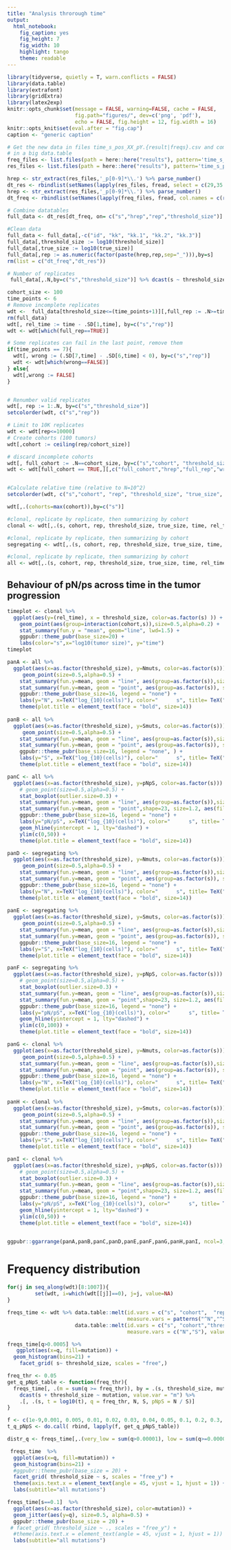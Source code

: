 ```yaml
---
title: "Analysis throrough time"
output:
  html_notebook: 
    fig_caption: yes
    fig_height: 7
    fig_width: 10
    highlight: tango
    theme: readable
---
```

```r
library(tidyverse, quietly = T, warn.conflicts = FALSE)
library(data.table)
library(extrafont)
library(gridExtra)
library(latex2exp)
knitr::opts_chunk$set(message = FALSE, warning=FALSE, cache = FALSE,
                      fig.path="figures/", dev=c('png', 'pdf'),
                      echo = FALSE, fig.height = 12, fig.width = 16)
knitr::opts_knit$set(eval.after = "fig.cap")
caption <- "generic caption"
```

```r
# Get the new data in files time_s_pos_XX_pY.{result|freqs}.csv and combine them
# in a big data.table
freq_files <- list.files(path = here::here("results"), pattern='time_s_pos_.*_p.*freqs',full.names = TRUE)
res_files <- list.files(path = here::here("results"), pattern='time_s_pos_.*_p.*result',full.names = TRUE)

hrep <- str_extract(res_files,'_p[0-9]*\\.') %>% parse_number()
dt_res <- rbindlist(setNames(lapply(res_files, fread, select = c(29,35 ,34, 23, 27), col.names = c("s", "rep","threshold_size","true_size","time") ), hrep), idcol = "hrep")
hrep <- str_extract(res_files,'_p[0-9]*\\.') %>% parse_number()
dt_freq <- rbindlist(setNames(lapply(freq_files, fread, col.names = c(rep("N",500), rep("S",500),"id", "s", rep("kk",4), "threshold_size", "rep")), hrep), idcol = "hrep")

# Combine datatables
full_data <- dt_res[dt_freq, on= c("s","hrep","rep","threshold_size")]

#Clean data
full_data <- full_data[,-c("id", "kk", "kk.1", "kk.2", "kk.3")]
full_data[,threshold_size := log10(threshold_size)]
full_data[,true_size := log10(true_size)]
full_data[,rep := as.numeric(factor(paste(hrep,rep,sep="_"))),by=s]
rm(list = c("dt_freq","dt_res"))
```

```r
# Number of replicates
 full_data[,.N,by=c("s","threshold_size")] %>% dcast(s ~ threshold_size, value.var="N")
```


```r
cohort_size <- 100
time_points <- 6 
# Remove incomplete replicates
wdt <-  full_data[threshold_size<=(time_points+1)][,full_rep := .N>=time_points, by=c("s","rep")]
rm(full_data)
wdt[, rel_time := time - .SD[1,time], by=c("s","rep")]
wdt <- wdt[which(full_rep==TRUE)]

# Some replicates can fail in the last point, remove them
if(time_points == 7){
  wdt[, wrong := (.SD[7,time] - .SD[6,time] < 0), by=c("s","rep")]
  wdt <- wdt[which(wrong==FALSE)]
} else{
  wdt[,wrong := FALSE]
}


# Renumber valid replicates
wdt[, rep := 1:.N, by=c("s","threshold_size")]
setcolorder(wdt, c("s","rep"))

# Limit to 10K replicates
wdt <- wdt[rep<=10000]
# Create cohorts (100 tumors)
wdt[,cohort := ceiling(rep/cohort_size)]

# discard incomplete cohorts
wdt[, full_cohort := .N==cohort_size, by=c("s","cohort", "threshold_size")]
wdt <- wdt[full_cohort == TRUE,][,c("full_cohort","hrep","full_rep","wrong") := NULL]


#Calculate relative time (relative to N=10^2)
setcolorder(wdt, c("s","cohort", "rep", "threshold_size", "true_size", "time", "rel_time"))

```

```r
wdt[,.(cohorts=max(cohort)),by=c("s")] 
```



```r
#clonal, replicate by replicate, then summarizing by cohort
clonal <- wdt[,.(s, cohort, rep, threshold_size, true_size, time, rel_time, Nmuts= apply(wdt[,which(grepl("^N.*$", colnames(wdt))), with=FALSE], 1, function(X){sum(X==1)}), Smuts= apply(wdt[,which(grepl("^S.*$", colnames(wdt))), with=FALSE], 1, function(X){sum(X==1)}))][, .(true_size=mean(true_size), rel_time=mean(rel_time, na.rm = T), Nmuts = mean(Nmuts), Smuts = mean(Smuts)), by = c("s","cohort","threshold_size")][,pNpS := Nmuts/Smuts]

```

```r
#clonal, replicate by replicate, then summarizing by cohort
segregating <- wdt[,.(s, cohort, rep, threshold_size, true_size, time, rel_time, Nmuts= apply(wdt[,which(grepl("^N.*$", colnames(wdt))), with=FALSE], 1, function(X){sum(X>=0.05)}), Smuts= apply(wdt[,which(grepl("^S.*$", colnames(wdt))), with=FALSE], 1, function(X){sum(X>=0.05)}))][, .(true_size=mean(true_size), rel_time=mean(rel_time, na.rm = T), Nmuts = mean(Nmuts), Smuts = mean(Smuts)), by = c("s","cohort","threshold_size")][,pNpS := Nmuts/Smuts]

```

```r
#clonal, replicate by replicate, then summarizing by cohort
all <- wdt[,.(s, cohort, rep, threshold_size, true_size, time, rel_time, Nmuts= apply(wdt[,which(grepl("^N.*$", colnames(wdt))), with=FALSE], 1, function(X){sum(X>0)}), Smuts= apply(wdt[,which(grepl("^S.*$", colnames(wdt))), with=FALSE], 1, function(X){sum(X>0)}))][, .(true_size=mean(true_size), rel_time=mean(rel_time, na.rm = T), Nmuts = mean(Nmuts), Smuts = mean(Smuts)), by = c("s","cohort","threshold_size")][,pNpS := Nmuts/Smuts]

```


## Behaviour of pN/ps across time in the tumor progression

```r
timeplot <- clonal %>%
  ggplot(aes(y=(rel_time), x = threshold_size, color=as.factor(s) )) +
    geom_point(aes(group=interaction(cohort,s)),size=0.5,alpha=0.2) +
    stat_summary(fun.y = "mean", geom="line", lwd=1.5) +
    ggpubr::theme_pubr(base_size=20) +
    labs(color="s",x="log10(tumor size)", y="time")
timeplot
```



```r
panA <- all %>%
  ggplot(aes(x=as.factor(threshold_size), y=Nmuts, color=as.factor(s))) + 
     geom_point(size=0.5,alpha=0.5) +
    stat_summary(fun.y=mean, geom = "line", aes(group=as.factor(s)),size=0.8) +
    stat_summary(fun.y=mean, geom = "point", aes(group=as.factor(s)), size=1) +
    ggpubr::theme_pubr(base_size=16, legend = "none") +
    labs(y="N", x=TeX("log_{10}(cells)"), color="      s", title= TeX("\\textbf{A.} $N_{\\lbrack 0,1\\rbrack}$")) +
    theme(plot.title = element_text(face = "bold", size=14))
  
panB <- all %>%
  ggplot(aes(x=as.factor(threshold_size), y=Smuts, color=as.factor(s))) + 
     geom_point(size=0.5,alpha=0.5) +
    stat_summary(fun.y=mean, geom = "line", aes(group=as.factor(s)),size=0.8) +
    stat_summary(fun.y=mean, geom = "point", aes(group=as.factor(s)), size=1) +
    ggpubr::theme_pubr(base_size=16, legend = "none", ) +
    labs(y="S", x=TeX("log_{10}(cells)"), color="      s", title= TeX("\\textbf{B.} $S_{\\lbrack 0,1\\rbrack}$"))  +
    theme(plot.title = element_text(face = "bold", size=14))

panC <- all %>%
  ggplot(aes(x=as.factor(threshold_size), y=pNpS, color=as.factor(s))) + 
    # geom_point(size=0.5,alpha=0.5) +
    stat_boxplot(outlier.size=0.3) +
    stat_summary(fun.y=mean, geom = "line", aes(group=as.factor(s)),size=0.8, alpha=0.7, position = position_dodge(width=0.75),show.legend = F, alpha=0.5) +
    stat_summary(fun.y=mean, geom = "point",shape=23, size=1.2, aes(fill=as.factor(s)), color="black", position = position_dodge(width=0.75),show.legend = F, alpha=0.5) +
    ggpubr::theme_pubr(base_size=16, legend = "none") +
    labs(y="pN/pS", x=TeX("log_{10}(cells)"), color="      s", title= TeX("\\textbf{C.} $pN/pS_{\\lbrack 0,1\\rbrack}$"))  +
    geom_hline(yintercept = 1, lty="dashed") +
    ylim(c(0,50)) +
    theme(plot.title = element_text(face = "bold", size=14))

panD <- segregating %>%
  ggplot(aes(x=as.factor(threshold_size), y=Nmuts, color=as.factor(s))) + 
     geom_point(size=0.5,alpha=0.5) +
    stat_summary(fun.y=mean, geom = "line", aes(group=as.factor(s)),size=0.8) +
    stat_summary(fun.y=mean, geom = "point", aes(group=as.factor(s)), size=1) +
    ggpubr::theme_pubr(base_size=16, legend = "none") +
    labs(y="N", x=TeX("log_{10}(cells)"), color="      s", title= TeX("\\textbf{D.} $N_{\\lbrack 0.05,1\\rbrack}$"))  +
    theme(plot.title = element_text(face = "bold", size=14))
  
panE <- segregating %>%
  ggplot(aes(x=as.factor(threshold_size), y=Smuts, color=as.factor(s))) + 
     geom_point(size=0.5,alpha=0.5) +
    stat_summary(fun.y=mean, geom = "line", aes(group=as.factor(s)),size=0.8) +
    stat_summary(fun.y=mean, geom = "point", aes(group=as.factor(s)), size=1) +
    ggpubr::theme_pubr(base_size=16, legend = "none") +
    labs(y="S", x=TeX("log_{10}(cells)"), color="      s", title= TeX("\\textbf{E.} $S_{\\lbrack 0.05,1\\rbrack}$")) +
    theme(plot.title = element_text(face = "bold", size=14))

panF <- segregating %>%
  ggplot(aes(x=as.factor(threshold_size), y=pNpS, color=as.factor(s))) + 
    # geom_point(size=0.5,alpha=0.5) +
    stat_boxplot(outlier.size=0.3) +
    stat_summary(fun.y=mean, geom = "line", aes(group=as.factor(s)),size=0.8, alpha=0.7, position = position_dodge(width=0.75),show.legend = F, alpha=0.5) +
    stat_summary(fun.y=mean, geom = "point",shape=23, size=1.2, aes(fill=as.factor(s)), color="black", position = position_dodge(width=0.75),show.legend = F, alpha=0.5) +
    ggpubr::theme_pubr(base_size=16, legend = "none") +
    labs(y="pN/pS", x=TeX("log_{10}(cells)"), color="      s", title= TeX("\\textbf{F.} $pN/pS_{\\lbrack 0.05,1\\rbrack}$")) +
    geom_hline(yintercept = 1, lty="dashed") +
    ylim(c(0,100)) +
    theme(plot.title = element_text(face = "bold", size=14))

panG <- clonal %>%
  ggplot(aes(x=as.factor(threshold_size), y=Nmuts, color=as.factor(s))) + 
     geom_point(size=0.5,alpha=0.5) +
    stat_summary(fun.y=mean, geom = "line", aes(group=as.factor(s)),size=0.8) +
    stat_summary(fun.y=mean, geom = "point", aes(group=as.factor(s)), size=1) +
    ggpubr::theme_pubr(base_size=16, legend = "none") +
    labs(y="N", x=TeX("log_{10}(cells)"), color="      s", title= TeX("\\textbf{G.} $N_{\\lbrack 1,1\\rbrack}$")) +
    theme(plot.title = element_text(face = "bold", size=14))
  
panH <- clonal %>%
  ggplot(aes(x=as.factor(threshold_size), y=Smuts, color=as.factor(s))) + 
     geom_point(size=0.5,alpha=0.5) +
    stat_summary(fun.y=mean, geom = "line", aes(group=as.factor(s)),size=0.8) +
    stat_summary(fun.y=mean, geom = "point", aes(group=as.factor(s)), size=1) +
    ggpubr::theme_pubr(base_size=16, legend = "none") +
    labs(y="S", x=TeX("log_{10}(cells)"), color="      s", title= TeX("\\textbf{H.} $S_{\\lbrack 1,1\\rbrack}$")) +
    theme(plot.title = element_text(face = "bold", size=14))

panI <- clonal %>%
  ggplot(aes(x=as.factor(threshold_size), y=pNpS, color=as.factor(s))) + 
    # geom_point(size=0.5,alpha=0.5) +
    stat_boxplot(outlier.size=0.3) +
    stat_summary(fun.y=mean, geom = "line", aes(group=as.factor(s)),size=0.8, alpha=0.7, position = position_dodge(width=0.75),show.legend = F, alpha=0.5) +
    stat_summary(fun.y=mean, geom = "point",shape=23, size=1.2, aes(fill=as.factor(s)), color="black", position = position_dodge(width=0.75),show.legend = F, alpha=0.5) +
    ggpubr::theme_pubr(base_size=16, legend = "none") +
    labs(y="pN/pS", x=TeX("log_{10}(cells)"), color="      s", title= TeX("\\textbf{I.} $pN/pS_{\\lbrack 1,1\\rbrack}$")) +
    geom_hline(yintercept = 1, lty="dashed") +
    ylim(c(0,50)) +
    theme(plot.title = element_text(face = "bold", size=14))



```

```r

ggpubr::ggarrange(panA,panB,panC,panD,panE,panF,panG,panH,panI, ncol=3, nrow=3, widths = c(2,2,6), common.legend = T,align = "hv")
```


# Frequency distribution

```r
for(j in seq_along(wdt)[8:1007]){
         set(wdt, i=which(wdt[[j]]==0), j=j, value=NA)
}
```

```r
freqs_time <- wdt %>% data.table::melt(id.vars = c("s", "cohort",  "rep", "threshold_size"), 
                                       measure.vars = patterns("^N","^S"), value.name = c("N","S"), variable.name="pos", na.rm=T ) %>%
                      data.table::melt(id.vars = c("s", "cohort","threshold_size"), 
                                       measure.vars = c("N","S"), value.name = "q", variable.name="mutation", na.rm=T )
```

```r
freqs_time[q>0.0005] %>% 
   ggplot(aes(x=q, fill=mutation)) + 
  geom_histogram(bins=21) + 
    facet_grid( s~ threshold_size, scales = "free",) 
```



```r
freq_thr <- 0.05
get_q_pNpS_table <- function(freq_thr){
  freqs_time[, .(m = sum(q >= freq_thr)), by = .(s, threshold_size, mutation,  cohort)] %>%
    dcast(s + threshold_size ~ mutation, value.var = "m") %>%
    .[, .(s, t = log10(t), q = freq_thr, N, S, pNpS = N / S)] 
}

f <- c(1e-9,0.001, 0.005, 0.01, 0.02, 0.03, 0.04, 0.05, 0.1, 0.2, 0.3, 0.4, 0.5, 0.6, 0.7, 0.8, 0.9, 1)
t_q_pNpS <- do.call( rbind, lapply(f, get_q_pNpS_table))
```

```r
distr_q <- freqs_time[,.(very_low = sum(q>0.00001), low = sum(q>=0.00001 & q<0.05), intermediate = sum(q>=0.05 & q<0.95), fixed = sum(q>=0.95)), by=c("s","cohort","threshold_size","mutation")][,lapply(.SD,mean),by=c("s","threshold_size","mutation")] %>% data.table::melt(id.vars=c("s","threshold_size","mutation"), measure.vars = c("very_low","low","intermediate","fixed"), variable.name="frequency", value.name="average")
```


```r
 freqs_time  %>% 
  ggplot(aes(x=q, fill=mutation)) + 
  geom_histogram(bins=21) +
  #ggpubr::theme_pubr(base_size = 20) +
  facet_grid( threshold_size ~ s, scales = "free_y") +
  theme(axis.text.x = element_text(angle = 45, vjust = 1, hjust = 1)) +
  labs(subtitle="all mutations")
```


```r
freqs_time[s==0.1]  %>% 
  ggplot(aes(x=as.factor(threshold_size), color=mutation)) + 
  geom_jitter(aes(y=q), size=0.5, alpha=0.5) +
  ggpubr::theme_pubr(base_size = 20) +
 # facet_grid( threshold_size ~ ., scales = "free_y") +
  #theme(axis.text.x = element_text(angle = 45, vjust = 1, hjust = 1)) +
  labs(subtitle="all mutations")
```


